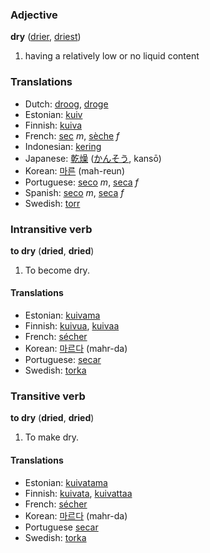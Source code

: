 === Adjective ===
'''dry''' ([[drier]], [[driest]])

#having a relatively low or no liquid content

=== Translations ===
*Dutch: [[droog]], [[droge]]
*Estonian: [[kuiv]]
*Finnish: [[kuiva]]
*French: [[sec]] ''m'', [[sèche]] ''f''
*Indonesian: [[kering]]
*Japanese: [[乾燥]] ([[かんそう]], kansō)
*Korean: [[마른]] (mah-reun)
*Portuguese: [[seco]] ''m'', [[seca]] ''f''
*Spanish: [[seco]] ''m'', [[seca]] ''f''
*Swedish: [[torr]]

===Intransitive verb===
'''to dry''' ('''dried''', '''dried''')

#To become dry.

====Translations====
*Estonian: [[kuivama]]
*Finnish: [[kuivua]], [[kuivaa]]
*French: [[sécher]]
*Korean: [[마르다]] (mahr-da)
*Portuguese: [[secar]]
*Swedish: [[torka]]

===Transitive verb===
'''to dry''' ('''dried''', '''dried''')

#To make dry.

====Translations====
*Estonian: [[kuivatama]]
*Finnish: [[kuivata]], [[kuivattaa]]
*French: [[sécher]]
*Korean: [[마르다]] (mahr-da)
*Portuguese [[secar]]
*Swedish: [[torka]]
